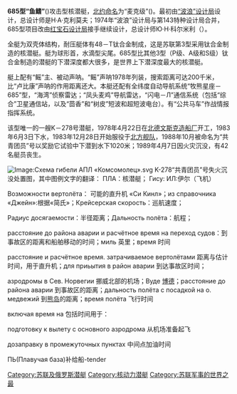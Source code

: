 {{unreferenced|time=2012-5-1}} 
{{潛艇
|名称= 685型（K-278） [[File:Naval_Ensign_of_the_Soviet_Union_(1950-1991).svg|30px]]<br /><span style="font-size:smaller;">M级</span>
|图片= [[Image:Mike_class_SSN.svg|300px]]<br />[[File:DN-SN-87-07042-Mike_class_submarine-1_Jan_1986.JPEG|300px]]
|照片说明= 航行中的共青团号
|舰种= 核动力攻击型潜艇
|舰名= 北约代号Mike<br />苏俄代号685<br />艇名代号K-278<br />艇名Комсомолец<br />(共青团号)
|拥有国= [[苏联|苏联]]
|前型= [[塞拉级核潜艇|塞拉级核潜艇]]
|次型= [[阿库拉级核潜艇|阿库拉级核潜艇]]
|同型= 1艘
|竣工= 1984年12月31日
|结局= 1989年4月7日沉没
|狀態= 沉没
|水上吃水= 8米
|水上排水量= 5880吨
|水下排水量= 8500吨
|潛航深度= 1000米（设计深度1250米，极限1500米）
|长度= 117.5米
|阔度= 10.7米
|动力系统= 单座OK650b-3压水堆，热功率190兆瓦。<br />two 45000马力汽轮机2座<br />2台汽轮发电机2×2000千瓦<br />1台ДГ－500型柴油发电机<br />1×500千瓦<br />2台辅推电机<br />2×300千瓦<br />1组蓄电池，112块。
|葉軸=单轴、单桨
|水上极速= 14.6节
|水中极速= 30.6节
|燃料= [[铀|铀]]-235
|乘员= 57人 (33军官, 21专业士官, 15水兵)
|鱼雷= 6座533毫米<br />装备53-65/53-65k型鱼雷 
|导弹= PK－55“石榴石”潜射战略飞航导弹
|其他武裝= 24发[[水雷|水雷]]
|结构= 双壳体<br />全钛合金壳体
|续航力= 核续航力
|自持力= 50天
|其他= 
}}

{{苏俄代号
|北约代号=Mike
|苏俄代号=685
|苏俄名称={{lang|rus|Плавник}}（鱼鳍）
}}

'''685型“鱼鳍”'''({{lang-ru|Плавник}})攻击型核潜艇，[[北约命名|北约命名]]为“麦克级”({{lang-en|Mike}})。最初由[[孔雀石设计局|“波浪”设计局]]设计，总设计师是H·A·克利莫夫；1974年“波浪”设计局与第143特种设计局合并，685型项目改由[[红宝石设计局|红宝石设计局]]接手继续设计，总设计师Ю·H·科尔米利（{{lang|ru|Ю. Н. Кормилицин}}）。 

全艇为双壳体结构，耐压艇体有48－T钛合金制成，这是苏联第3型采用钛合金制造的核潜艇。艇为球形首，水滴型尖尾。685型比其他3型（P级、A级和S级）钛合金制造的潜艇的下潜深度都大很多，是世界上下潜深度最大的核潜艇。

艇上配有“鳐”主、被动声呐。“鳐”声呐1978年列装，搜索距离可达200千米，比“卢比康”声呐的作用距离还大。本艇还配有全纬度自动导航系统“牧熊星座－685”型，“海湾”侦察雷达；“凤头麦鸡”导航雷达，“闪电－Л”通信系统（包括“综合”卫星通信站，以及“茴香”和“树皮”短波和超短波电台）。有“公共马车”作战情报指挥系统。

该型唯一的一艘K－278号潜艇，1978年4月22日在[[北德文斯克造船厂|北德文斯克造船厂]]开工，1983年6月3日下水，1983年12月28日开始服役于[[北方舰队|北方舰队]]，1988年10月被命名为“共青团员”号以奖励它试验中下潜到水下1020米；1989年4月7日因火灾沉没，有42名艇员丧生。


[[Image:Схема_гибели_АПЛ_«Комсомолец».svg|Image:Схема гибели АПЛ «Комсомолец».svg]]
K-278“共青团员”号失火沉没处置图，其中图例文字的翻译：
ПЛА：核潜艇；    Гису: ИЛ:伊尔（飞机）  

Возможности вертолёта： 可能的直升机  «Си Кинл»；из справочника «Джейн»:根据«简氏»；Крейсерская скорость：巡航速度；

Радиус досягаемости：半径距离；Дальность полёта：航程；

расстояние до района аварии и расчётное время на переход судов：到事故区的距离和船舶移动的时间；миль 英里；время 时间

расстояние и расчётное время. затрачиваемое вертолётами 距离与估计时间，用于直升机；для приьытия в  район аварии 到达事故区时间；

азродромы в Сев. Норвегии 挪威北部的机场；Вуде [[博德|博德]]；расстояние до района аварии 到事故区的距离；дальность полёта с посадкой на о. медвежий 到[[熊岛|熊岛]]的距离；время полёта 飞行时间

включая время на 包括时间用于：

подготовку к вылету с основного азродрома 从机场准备起飞

дозаправку в промежуточных пунктах 中间点加油时间

ПЬ(Плавучая база)补给船-tender

{{苏俄潜艇}}

[[Category:苏联及俄罗斯潜艇|Category:苏联及俄罗斯潜艇]]
[[Category:核动力潜艇|Category:核动力潜艇]]
[[Category:苏联军事的世界之最|Category:苏联军事的世界之最]]